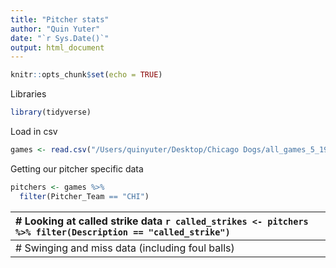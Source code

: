 ```yaml
---
title: "Pitcher stats"
author: "Quin Yuter"
date: "`r Sys.Date()`"
output: html_document
---
```


```r
knitr::opts_chunk$set(echo = TRUE)
```

Libraries
```r
library(tidyverse)
```

Load in csv
```r
games <- read.csv("/Users/quinyuter/Desktop/Chicago Dogs/all_games_5_19.csv")
```

Getting our pitcher specific data
```r
pitchers <- games %>%
  filter(Pitcher_Team == "CHI")
```

--------------------------------------------------------------------------------------------------------
# Looking at called strike data
```r
called_strikes <- pitchers %>%
  filter(Description == "called_strike")
```


--------------------------------------------------------------------------------------------------------
# Swinging and miss data (including foul balls)
```r
swing_strike <- pitchers %>%
  filter(Description == c("swinging_strike", "foul"))
```


--------------------------------------------------------------------------------------------------------















